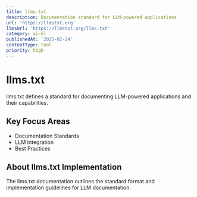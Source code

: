 ```yaml
---
title: llms.txt
description: Documentation standard for LLM-powered applications
url: 'https://llmstxt.org'
llmsUrl: 'https://llmstxt.org/llms.txt'
category: ai-ml
publishedAt: '2025-02-24'
contentType: tool
priority: high
---
```


# llms.txt

llms.txt defines a standard for documenting LLM-powered applications and their capabilities.

## Key Focus Areas

- Documentation Standards
- LLM Integration
- Best Practices

## About llms.txt Implementation

The llms.txt documentation outlines the standard format and implementation guidelines for LLM documentation.
